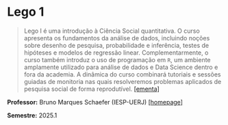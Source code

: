 # Lego 1

> Lego I é uma introdução à Ciência Social quantitativa. O curso apresenta os fundamentos da análise de dados, incluindo noções sobre desenho de pesquisa, probabilidade e inferência, testes de hipóteses e modelos de regressão linear. Complementarmente, o curso também introduz o uso de programação em `R`, um ambiente amplamente utilizado para análise de dados e Data Science dentro e fora da academia. A dinâmica do curso combinará tutoriais e sessões guiadas de monitoria nas quais resolveremos problemas aplicados de pesquisa social de forma reprodutível. [[ementa]](ementa.pdf)

**Professor:** Bruno Marques Schaefer (IESP-UERJ) [[homepage]](https://sites.google.com/view/brunomschaefer/in%C3%ADcio?authuser=0)

**Semestre:** 2025.1